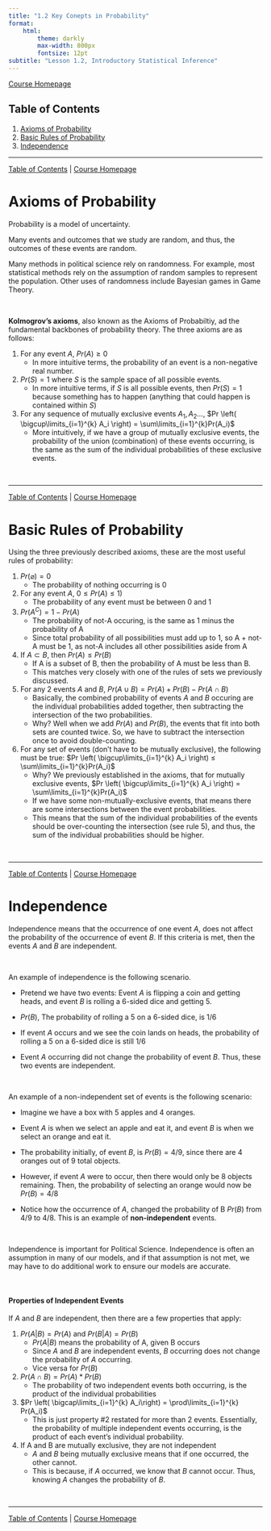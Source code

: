 ```yaml
---
title: "1.2 Key Conepts in Probability"
format:
    html:
        theme: darkly
        max-width: 800px
        fontsize: 12pt
subtitle: "Lesson 1.2, Introductory Statistical Inference"
---
```


[Course Homepage](https://politicalscience.github.io/math)

## Table of Contents {#contents}

1.  [Axioms of Probability](#axioms)
2.  [Basic Rules of Probability](#rules)
3.  [Independence](#independence)

------------------------------------------------------------------------

[Table of Contents](#contents) \| [Course Homepage](https://politicalscience.github.io/math)

# Axioms of Probability {#axioms}

Probability is a model of uncertainty.

Many events and outcomes that we study are random, and thus, the outcomes of these events are random.

Many methods in political science rely on randomness. For example, most statistical methods rely on the assumption of random samples to represent the population. Other uses of randomness include Bayesian games in Game Theory.

<br />

**Kolmogrov's axioms**, also known as the Axioms of Probabiltiy, ad the fundamental backbones of probability theory. The three axioms are as follows:

1.  For any event $A$, $Pr(A) ≥ 0$
    -   In more intuitive terms, the probability of an event is a non-negative real number.
2.  $Pr(S) = 1$ where $S$ is the sample space of all possible events.
    -   In more intuitive terms, if $S$ is all possible events, then $Pr(S)=1$ because something has to happen (anything that could happen is contained within $S$)
3.  For any sequence of mutually exclusive events $A_1, A_2...$, $Pr \left( \bigcup\limits_{i=1}^{k} A_i \right) = \sum\limits_{i=1}^{k}Pr(A_i)$
    -   More intuitively, if we have a group of mutually exclusive events, the probability of the union (combination) of these events occurring, is the same as the sum of the individual probabilities of these exclusive events.

<br />

------------------------------------------------------------------------

[Table of Contents](#contents) \| [Course Homepage](https://politicalscience.github.io/math)

# Basic Rules of Probability {#rules}

Using the three previously described axioms, these are the most useful rules of probability:

1.  $Pr(\varnothing)=0$
    -   The probability of nothing occurring is 0
2.  For any event $A$, $0 ≤ Pr(A) ≤ 1)$
    -   The probability of any event must be between 0 and 1
3.  $Pr(A^C) = 1 - Pr(A)$
    -   The probability of not-A occuring, is the same as 1 minus the probability of A
    -   Since total probability of all possibilities must add up to 1, so A + not-A must be 1, as not-A includes all other possibilities aside from A
4.  If $A \subset B$, then $Pr(A) ≤ Pr(B)$
    -   If A is a subset of B, then the probability of A must be less than B.
    -   This matches very closely with one of the rules of sets we previously discussed.
5.  For any 2 events $A$ and $B$, $Pr(A \cup B) = Pr(A) + Pr(B) - Pr(A \cap B)$
    -   Basically, the combined probability of events $A$ and $B$ occuring are the individual probabilities added together, then subtracting the intersection of the two probabilities.
    -   Why? Well when we add $Pr(A)$ and $Pr(B)$, the events that fit into both sets are counted twice. So, we have to subtract the intersection once to avoid double-counting.
6.  For any set of events (don't have to be mutually exclusive), the following must be true: $Pr \left( \bigcup\limits_{i=1}^{k} A_i \right) ≤ \sum\limits_{i=1}^{k}Pr(A_i)$
    -   Why? We previously established in the axioms, that for mutually exclusive events, $Pr \left( \bigcup\limits_{i=1}^{k} A_i \right) = \sum\limits_{i=1}^{k}Pr(A_i)$
    -   If we have some non-mutually-exclusive events, that means there are some intersections between the event probabilities.
    -   This means that the sum of the individual probabilities of the events should be over-counting the intersection (see rule 5), and thus, the sum of the individual probabilities should be higher.

<br />

------------------------------------------------------------------------

[Table of Contents](#contents) \| [Course Homepage](https://politicalscience.github.io/math)

# Independence {#independence}

Independence means that the occurrence of one event $A$, does not affect the probability of the occurrence of event $B$. If this criteria is met, then the events $A$ and $B$ are independent.

<br />

An example of independence is the following scenario.

-   Pretend we have two events: Event $A$ is flipping a coin and getting heads, and event $B$ is rolling a 6-sided dice and getting 5.

-   $Pr(B)$, The probability of rolling a 5 on a 6-sided dice, is $1/6$

-   If event $A$ occurs and we see the coin lands on heads, the probability of rolling a 5 on a 6-sided dice is still $1/6$

-   Event $A$ occurring did not change the probability of event $B$. Thus, these two events are independent.

<br />

An example of a non-independent set of events is the following scenario:

-   Imagine we have a box with 5 apples and 4 oranges.

-   Event $A$ is when we select an apple and eat it, and event $B$ is when we select an orange and eat it.

-   The probability initially, of event $B$, is $Pr(B) = 4/9$, since there are 4 oranges out of 9 total objects.

-   However, if event $A$ were to occur, then there would only be 8 objects remaining. Then, the probability of selecting an orange would now be $Pr(B) = 4/8$

-   Notice how the occurrence of $A$, changed the probability of B $Pr(B)$ from $4/9$ to $4/8$. This is an example of **non-independent** events.

<br />

Independence is important for Political Science. Independence is often an assumption in many of our models, and if that assumption is not met, we may have to do additional work to ensure our models are accurate.

<br />

#### Properties of Independent Events

If $A$ and $B$ are independent, then there are a few properties that apply:

1.  $Pr(A|B) = Pr(A)$ and $Pr(B|A) = Pr(B)$
    -   $Pr(A|B)$ means the probability of A, given B occurs
    -   Since $A$ and $B$ are independent events, $B$ occurring does not change the probability of $A$ occurring.
    -   Vice versa for $Pr(B)$
2.  $Pr(A \cap B) = Pr(A) * Pr(B)$
    -   The probability of two independent events both occurring, is the product of the individual probabilities
3.  $Pr \left( \bigcap\limits_{i=1}^{k} A_i\right) = \prod\limits_{i=1}^{k} Pr(A_i)$
    -   This is just property #2 restated for more than 2 events. Essentially, the probability of multiple independent events occurring, is the product of each event's individual probability.
4.  If A and B are mutually exclusive, they are not independent
    -   $A$ and $B$ being mutually exclusive means that if one occurred, the other cannot.
    -   This is because, if $A$ occurred, we know that $B$ cannot occur. Thus, knowing $A$ changes the probability of $B$.

<br />

------------------------------------------------------------------------

[Table of Contents](#contents) \| [Course Homepage](https://politicalscience.github.io/math)